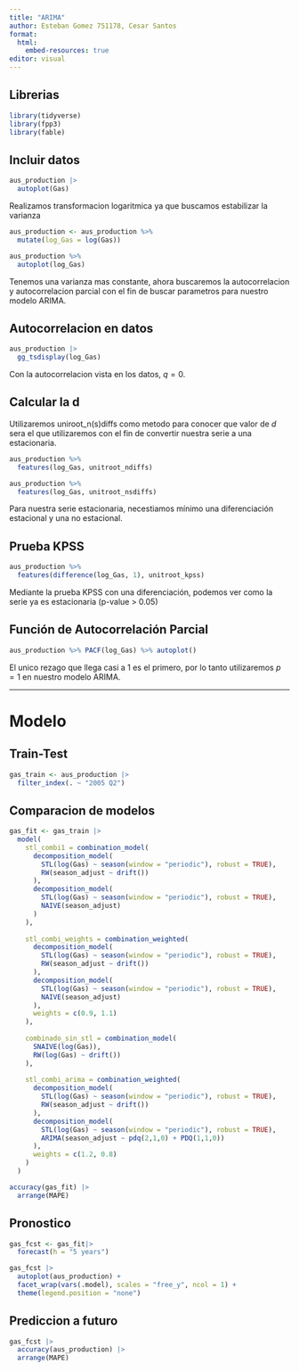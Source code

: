 ```yaml
---
title: "ARIMA"
author: Esteban Gomez 751178, Cesar Santos
format: 
  html:
    embed-resources: true
editor: visual
---
```


## Librerias

```r
library(tidyverse)
library(fpp3)
library(fable)
```
## Incluir datos

```r
aus_production |> 
  autoplot(Gas)
```

Realizamos transformacion logaritmica ya que buscamos estabilizar la varianza

```r
aus_production <- aus_production %>%
  mutate(log_Gas = log(Gas))

aus_production %>%
  autoplot(log_Gas)
```
Tenemos una varianza mas constante, ahora buscaremos la autocorrelacion y autocorrelacion parcial con el fin de buscar parametros para nuestro modelo ARIMA.

## Autocorrelacion en datos

```r
aus_production |> 
  gg_tsdisplay(log_Gas)
```
Con la autocorrelacion vista en los datos, $q = 0$.

## Calcular la d

Utilizaremos uniroot_n(s)diffs como metodo para conocer que valor de $d$ sera el que utilizaremos con el fin de convertir nuestra serie a una estacionaria.

```r
aus_production %>%
  features(log_Gas, unitroot_ndiffs)
```

```r
aus_production %>%
  features(log_Gas, unitroot_nsdiffs)
```
Para nuestra serie estacionaria, necestiamos mínimo una diferenciación estacional y una no estacional.

## Prueba KPSS

```r
aus_production %>%
  features(difference(log_Gas, 1), unitroot_kpss)
```
Mediante la prueba KPSS con una diferenciación, podemos ver como la serie ya es estacionaria (p-value > 0.05)

## Función de Autocorrelación Parcial

```r
aus_production %>% PACF(log_Gas) %>% autoplot()
```
El unico rezago que llega casi a 1 es el primero, por lo tanto utilizaremos $p = 1$ en nuestro modelo ARIMA.

___

# Modelo

## Train-Test

```r
gas_train <- aus_production |> 
  filter_index(. ~ "2005 Q2")
```

## Comparacion de modelos
```r
gas_fit <- gas_train |> 
  model(
    stl_combi1 = combination_model(
      decomposition_model(
        STL(log(Gas) ~ season(window = "periodic"), robust = TRUE),
        RW(season_adjust ~ drift())
      ),
      decomposition_model(
        STL(log(Gas) ~ season(window = "periodic"), robust = TRUE),
        NAIVE(season_adjust)
      )
    ),
    
    stl_combi_weights = combination_weighted(
      decomposition_model(
        STL(log(Gas) ~ season(window = "periodic"), robust = TRUE),
        RW(season_adjust ~ drift())
      ),
      decomposition_model(
        STL(log(Gas) ~ season(window = "periodic"), robust = TRUE),
        NAIVE(season_adjust)
      ), 
      weights = c(0.9, 1.1)
    ),
    
    combinado_sin_stl = combination_model(
      SNAIVE(log(Gas)),
      RW(log(Gas) ~ drift())
    ), 
    
    stl_combi_arima = combination_weighted(
      decomposition_model(
        STL(log(Gas) ~ season(window = "periodic"), robust = TRUE),  
        RW(season_adjust ~ drift())
      ),
      decomposition_model(
        STL(log(Gas) ~ season(window = "periodic"), robust = TRUE),
        ARIMA(season_adjust ~ pdq(2,1,0) + PDQ(1,1,0))
      ), 
      weights = c(1.2, 0.8)
    )
  )
```

```r
accuracy(gas_fit) |> 
  arrange(MAPE)
```

## Pronostico
```r
gas_fcst <- gas_fit|> 
  forecast(h = "5 years")

gas_fcst |> 
  autoplot(aus_production) +
  facet_wrap(vars(.model), scales = "free_y", ncol = 1) +
  theme(legend.position = "none")
```
## Prediccion a futuro
```r
gas_fcst |> 
  accuracy(aus_production) |> 
  arrange(MAPE)
```

